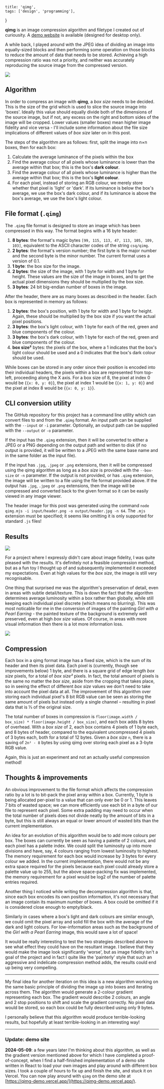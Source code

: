     title: 'qimg',
    tags: ['design', 'programming'],
}

**qimg** is an image compression algorithm and filetype I created out of curiousity. A [demo website](https://qimg-demo.vercel.app/) is available (designed for desktop only).

A while back, I played around with the JPEG idea of dividing an image into equally-sized blocks and then performing some operation on those blocks to reduce the amount of data that needs to be stored. Achieving a high compression ratio was not a priority, and neither was accurately reproducing the source image from the compressed version.

<Image src="https://cesque.com/storage/23/04/24/946994549187.jpg" full />

## Algorithm

In order to compress an image with **qimg**, a *box size* needs to be decided. This is the size of the grid which is used to slice the source image into 'boxes'. Ideally this value should equally divide both of the dimensions of the source image, but if not, any excess on the right and bottom sides of the image will be cropped. Lower values (smaller boxes) mean higher image fidelity and vice versa - I'll include some information about the file size implications of different values of *box size* later on in this post.

The steps of the algorithm are as follows: first, split the image into n×n boxes, then for each box:

1. Calculate the average luminance of the pixels within the box
2. Find the average colour of all pixels whose luminance is lower than the average within that box; this is the box's **dark colour**.
3. Find the average colour of all pixels whose luminance is higher than the average within that box; this is the box's **light colour**.
4. For each pixel, instead of storing an RGB colour, we merely store whether that pixel is 'light' or 'dark'. If its luminance is below the box's average, we use the box's dark colour, and if its luminance is above the box's average, we use the box's light colour.

## File format (`.qimg`)
The `.qimg` file format is designed to store an image which has been compressed in this way. The format begins with a 16 byte header:

1. **8 bytes**: the format's magic bytes `[99, 115, 113, 47, 113, 105, 109, 103]`, equivalent to the ASCII character codes of the string `csq/qimg`.
2. **2 bytes**: the format's version number; the first byte is the major number and the second byte is the minor number. The current format uses a version of 0.1.
3. **1 byte**: the box size for the image.
4. **2 bytes**: the size of the image, with 1 byte for width and 1 byte for height. These values are the size of the image in boxes, and to get the actual pixel dimensions they should be multiplied by the box size.
5. **3 bytes**: 24 bit big-endian number of boxes in the image.

After the header, there are as many boxes as described in the header. Each box is represented in memory as follows:

1. **2 bytes**: the box's position, with 1 byte for width and 1 byte for height. Again, these should be multiplied by the box size if you want the actual pixel positions.
2. **3 bytes**: the box's light colour, with 1 byte for each of the red, green and blue components of the colour.
3. **3 bytes**: the box's dark colour, with 1 byte for each of the red, green and blue components of the colour.
4. **box size²** bytes: the pixels of the box, where a 1 indicates that the box's light colour should be used and a 0 indicates that the box's dark colour should be used.

While boxes can be stored in any order since their position is encoded into their individual headers, the pixels within a box are represented from top-left, proceeding along the X axis. For a box size of 8, the pixel at index 0 would be {`{x: 0, y: 0}`}, the pixel at index 1 would be {`{x: 1, y: 0}`} and the pixel at index 8 would be {`{x: 0, y: 1}`}.

## CLI conversion utility
<Bookmark link="https://github.com/cesque/qimg"
    image="https://opengraph.githubassets.com/cfc2de60634fa4a9c326df6045c5448d0af959e375a5c5437dc8954535bfda19/cesque/qimg"
    title="GitHub - cesque/qimg"
    description="an intentionally unsubtle image compression algorithm"
    favicon="https://github.com/fluidicon.png"
    site="GitHub"
    publisher="cesque"
/>

The GitHub repository for this project has a command line utility which can convert files to and from the `.qimg` format. An input path can be supplied with the `--input` or `-i` parameter. Optionally, an output path can be supplied with the `--output` or `-o` parameter.

If the input has the `.qimg` extension, then it will be converted to either a JPEG or a PNG depending on the output path and written to disk (if no output is provided, it will be written to a JPEG with the same base name and in the same folder as the input file).

If the input has `.jpg`, `.jpeg` or `.png` extensions, then it will be compressed using the qimg algorithm as long as a *box size* is provided with the `--box-size` or `-n` parameter. If the output is not provided, or has `.qimg` extension, the image will be written to a file using the file format provided above. If the output has `.jpg`, `.jpeg` or `.png` extensions, then the image will be compressed and converted back to the given format so it can be easily viewed in any image viewer.

The header image for this post was generated using the command `node qimg.mjs -i input/header.png -o output/header.jpg -n 64`. The `.mjs` extension must be specified; it seems like omitting it is only supported for standard `.js` files!

## Results

<Image src="https://cesque.com/storage/23/04/24/520270726301.png" caption="apples.jpeg input file, with a box size of 8, 16, 32 and 64" full />

For a project where I expressly didn't care about image fidelity, I was quite pleased with the results. It's definitely not a feasible compression method, but as a fun toy I thought up of and subsequently implemented it exceeded my expectations. Even at high values for the *box size*, the image is still very recognisable.

One thing that surprised me was the algorithm's preservation of detail, even in areas with subtle detail/texture. This is down the fact that the algorithm determines average luminosity within a box rather than globally, while still keeping each individual pixel discrete (which means no blurring). This was most noticable for me in the conversion of images of the painting *Girl with a Pearl Earring* - the painted texture of the background is extremely well preserved, even at high *box size* values. Of course, in areas with more visual information then there is a lot more information loss.

<Image src="https://cesque.com/storage/23/04/24/062081940261.png" caption="girl.jpeg input file, with a box size of 8, 16, 32 and 64" full />

## Compression

Each box in a qimg format image has a fixed size, which is the sum of its header and then its pixel data. Each pixel is (currently, though see improvements below) 1 byte, and there is a square grid of edge length *box size* pixels, for a total of *box size²* pixels. In fact, the total amount of pixels is the same no matter the *box size*, aside from the cropping that takes place, so in seeing the effect of different *box size* values we don't need to take into account the pixel data at all. The improvement of this algorithm over storing each individual pixel's 8 bit RGB value can be seen as storing the same amount of pixels but instead only a single channel – resulting in pixel data that is ⅓ of the original size.

The total number of boxes in compression is `floor(image.width / box_size) * floor(image.height / box_size)`, and each box adds 8 bytes of overhead. With a *box size* of 2, each box contains 4 pixels of 1 byte each, and 8 bytes of header, compared to the equivalent uncompressed 4 pixels of 3 bytes each, both for a total of 12 bytes. Given a *box size* `n`, there is a saving of `2n² - 8` bytes by using qimg over storing each pixel as a 3-byte RGB value.

Again, this is just an experiment and not an actually useful compression method!

## Thoughts & improvements

An obvious improvement to the file format which affects the compression ratio by a lot is to bit-pack the pixel array within a box. Currently, 1 byte is being allocated per-pixel to a value that can only ever be 0 or 1. This leaves 7 bits of wasted space; we can more efficiently use each bit in a byte of our file to represent each pixel. Some extra padding may need to occur when the total number of pixels does not divide neatly by the amount of bits in a byte, but this is still always an equal or lower amount of wasted bits than the current implementation.

An idea for an evolution of this algorithm would be to add more colours per box. The boxes can currently be seen as having a palette of 2 colours, and each pixel has a palette index. We could split the luminosity up into more divisions and have, say, 4 colours ranging from lowest luminosity to highest. The memory requirement for each box would increase by 3 bytes for every colour we added. In the current implementation, there would not be any extra space required for the pixels because each pixel could already store a palette value up to 255, but the above space-packing fix was implemented, the memory requirement for a pixel would be log2 of the number of palette entries required.

Another thing I noticed while writing the decompression algorithm is that, since each box encodes its own position information, it's not necessary that an image contain its maximum number of boxes. A box could be omitted if it is considered close enough to empty/black.

Similarly in cases where a box's light and dark colours are similar enough, we could omit the pixel array and solid fill the box with the average of the dark and light colours. For low-information areas such as the background of the *Girl with a Pearl Earring* image, this would save a lot of space!

It would be really interesting to test the two strategies described above to see what effect they could have on the resultant image. I believe that they would make the image look significantly 'worse', but as image fidelity isn't a goal of the project and in fact I quite like the 'painterly' style that such an aggressive and indelicate compression method adds, the results could end up being very compelling.

---

My final idea for another iteration on this idea is a new algorithm working on the same basic principle of dividing the image up into boxes and iterating across them. The algorithm would generate a 2-colour gradient representing each box. The gradient would describe 2 colours, an angle and 2 stop positions to shift and scale the gradient correctly. No pixel data would be stored, so each box could be fully described using only 9 bytes.

I personally believe that this algorithm would produce terrible-looking results, but hopefully at least terrible-looking in an interesting way!

---

### Update: demo site
**2024-05-09**: a few years later I'm thinking about this algorithm, as well as the gradient version mentioned above for which I have completed a proof-of-concept, when I find a half-finished implementation of a demo site written in React to load your own images and play around with different box sizes. I took a couple of hours to fix up and finish the site, and stuck it on Vercel. You can now play around with `qimg` on the demo site at [https://qimg-demo.vercel.app/](https://qimg-demo.vercel.app/).